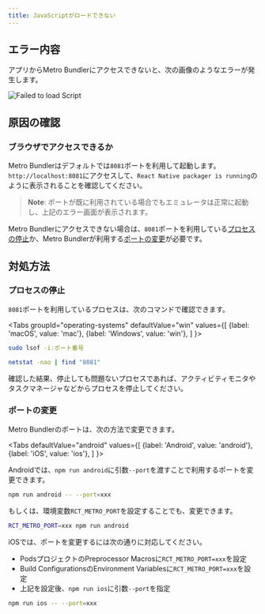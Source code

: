 ```yaml
---
title: JavaScriptがロードできない
---
```



## エラー内容

アプリからMetro Bundlerにアクセスできないと、次の画像のようなエラーが発生します。

![Failed to load Script](failed-to-load-script.png)

## 原因の確認

### ブラウザでアクセスできるか

Metro Bundlerはデフォルトでは`8081`ポートを利用して起動します。`http://localhost:8081`にアクセスして、`React Native packager is running`のように表示されることを確認してください。

> **Note**: ポートが既に利用されている場合でもエミュレータは正常に起動し、上記のエラー画面が表示されます。

Metro Bundlerにアクセスできない場合は、`8081`ポートを利用している[プロセスの停止](#プロセスの停止)か、Metro Bundlerが利用する[ポートの変更](#ポートの変更)が必要です。

## 対処方法

### プロセスの停止

`8081`ポートを利用しているプロセスは、次のコマンドで確認できます。

<!-- textlint-disable ja-technical-writing/sentence-length,ja-technical-writing/max-comma,ja-spacing/ja-no-space-around-parentheses,jtf-style/3.3.かっこ類と隣接する文字の間のスペースの有無 -->

<Tabs
  groupId="operating-systems"
  defaultValue="win"
  values={[
    {label: 'macOS', value: 'mac'},
    {label: 'Windows', value: 'win'},
  ]
}>

<!-- textlint-enable ja-technical-writing/sentence-length,ja-technical-writing/max-comma,ja-spacing/ja-no-space-around-parentheses,jtf-style/3.3.かっこ類と隣接する文字の間のスペースの有無 -->

<TabItem value="mac">

```bash
sudo lsof -i:ポート番号
```

</TabItem>
<TabItem value="win">

```bash
netstat -nao | find "8081"
```

</TabItem>
</Tabs>

確認した結果、停止しても問題ないプロセスであれば、アクティビティモニタやタスクマネージャなどからプロセスを停止してください。

### ポートの変更

Metro Bundlerのポートは、次の方法で変更できます。

<!-- textlint-disable ja-technical-writing/sentence-length,ja-technical-writing/max-comma,ja-spacing/ja-no-space-around-parentheses,jtf-style/3.3.かっこ類と隣接する文字の間のスペースの有無 -->

<Tabs
  defaultValue="android"
  values={[
    {label: 'Android', value: 'android'},
    {label: 'iOS', value: 'ios'},
  ]
}>

<!-- textlint-enable ja-technical-writing/sentence-length,ja-technical-writing/max-comma,ja-spacing/ja-no-space-around-parentheses,jtf-style/3.3.かっこ類と隣接する文字の間のスペースの有無 -->

<TabItem value="android">

Androidでは、`npm run android`に引数`--port`を渡すことで利用するポートを変更できます。

```bash
npm run android -- --port=xxx
```

もしくは、環境変数`RCT_METRO_PORT`を設定することでも、変更できます。

```bash
RCT_METRO_PORT=xxx npm run android
```

</TabItem>
<TabItem value="ios">
iOSでは、ポートを変更するには次の通りに対応してください。

* PodsプロジェクトのPreprocessor Macrosに`RCT_METRO_PORT=xxx`を設定
* Build ConfigurationsのEnvironment Variablesに`RCT_METRO_PORT=xxx`を設定
* 上記を設定後、`npm run ios`に引数`--port`を指定

```bash
npm run ios -- --port=xxx
```

</TabItem>
</Tabs>
